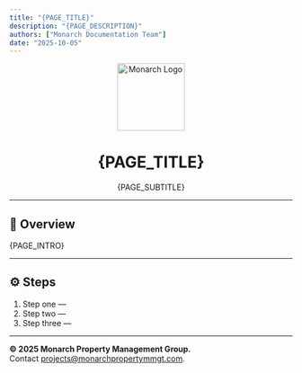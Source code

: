 ```yaml
---
title: "{PAGE_TITLE}"
description: "{PAGE_DESCRIPTION}"
authors: ["Monarch Documentation Team"]
date: "2025-10-05"
---
```


<div align="center" style={{ marginBottom: '2rem' }}>
  <img src="/assets/monarch-logo.png" alt="Monarch Logo" width="120" />
  <h1 style={{ color: '#3A4A3B', fontWeight: 700, marginTop: '1rem' }}>{PAGE_TITLE}</h1>
  <p style={{ fontSize: '1.1rem', color: '#705E43' }}>{PAGE_SUBTITLE}</p>
</div>

---

## 🧭 Overview
{PAGE_INTRO}

---

## ⚙️ Steps
1. Step one —
2. Step two —
3. Step three —

---

<div className="callout" style={{ marginTop: '2rem' }}>
  <strong>© 2025 Monarch Property Management Group.</strong><br/>
  Contact <a href="mailto:projects@monarchpropertymmgt.com" style={{ color: '#C57A33' }}>projects@monarchpropertymmgt.com</a>.
</div>